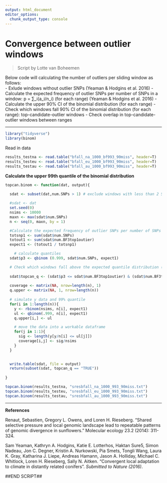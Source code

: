 ```yaml
---
output: html_document
editor_options: 
  chunk_output_type: console
---
```

Convergence between outlier windows
===  

> Script by Lotte van Boheemen  

Below code will calculating the number of outliers per sliding window as follows:  
- Exlude windows without outlier SNPs (Yeaman & Hodgins et al. 2016)
- Calculate the expected frequency of outlier SNPs per number of SNPs in a window:  p = ∑_i(a_i/n_i) (for each range) (Yeaman & Hodgins et al. 2016)
- Calculate the upper 90% CI of the binomial distribution (for each range)
- Check which windows fall 90% CI of the binomial distribution (for each range): top-candidate-outlier windows
- Check overlap in top-candidate-outlier windows between ranges

---  

```r
library("tidyverse")
library(binom)
```


Read in data
```r


results_testna <- read.table("bfall_na_1000_bf993_90miss", header=T)
results_testeu <- read.table("bfall_eu_1000_bf993_90miss", header=T)
results_testau <- read.table("bfall_au_1000_bf993_90miss", header=T)
```



**Calculate the upper 99th quantile of the binomial distribution**  

```r
topcan.binom <- function(dat, output){
  
  sdat <- subset(dat,num.SNPs > 1) # exclude windows with less than 2 SNPs

  #sdat <- dat
  set.seed(0)
  nsims <- 10000
  maxn <- max(sdat$num.SNPs)
  n <- seq(0, maxn, by = 1)

  #Calculate the expected frequency of outlier SNPs per number of SNPs in a window:  p = ∑_i(a_i/n_i)  
  totsnp1 <- sum(sdat$num.SNPs)
  totout1 <- sum(sdat$num.BF3top1outier)
  expect1 <- (totout1 / totsnp1)

    # calculate quantiles
  sdat$p3 <- qbinom (0.999, sdat$num.SNPs, expect1)

  # Check which windows fall above the expected quantile distribution (for each range): top-candidate-outlier windows
  
  sdat$topcan_q <- (sdat$p3 <= sdat$num.BF3top1outier) & (sdat$num.BF3top1outier > 1) # change 4-9-16: only call topcan when >1 outlier
  
  coverage <- matrix(NA, nrow=length(n), 1)
  q.upper <- matrix(NA, 1, nrow=length(n))
   
  # simulate y data and 99% quantile
  for(i in 1:length(n)){
    y <- rbinom(nsims, n[i], expect1)
    ul <- qbinom(.999, n[i], expect1)
    q.upper[i,] <- ul

    # move the data into a workable dataframe
    for(j in 1:1){
      sig <- length(y[y/n[i] <= ul[j]])
      coverage[i,j] <- sig/nsims
    }
  }
  

  write.table(sdat, file = output)
  return(subset(sdat, topcan_q == "TRUE"))
  
}
```

```r
topcan.binom(results_testna, "sresbfall_na_1000_993_90miss.txt")
topcan.binom(results_testeu, "sresbfall_eu_1000_993_90miss.txt")
topcan.binom(results_testau, "sresbfall_au_1000_993_90miss.txt")
```



---  

**References**  

Renaut, Sebastien, Gregory L. Owens, and Loren H. Rieseberg. "Shared selective pressure and local genomic landscape lead to repeatable patterns of genomic divergence in sunflowers." Molecular ecology 23.2 (2014): 311-324.

Sam Yeaman, Kathryn A. Hodgins, Katie E. Lotterhos, Haktan Sure5, Simon Nadeau, Jon C. Degner, Kristin A. Nurkowski, Pia Smets, Tongli Wang, Laura K. Gray, Katharina J. Liepe, Andreas Hamann, Jason A. Holliday, Michael C. Whitlock, Loren H. Rieseberg, Sally N. Aitken. "Convergent local adaptation to climate in distantly related conifers". *Submitted to Nature (2016)*.

##END SCRIPT##

